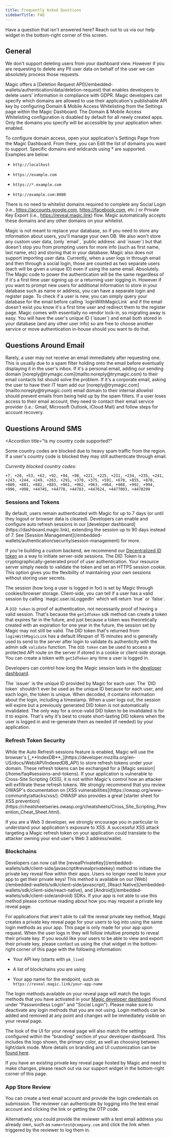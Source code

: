 ```yaml
---
title: Frequently Asked Questions
sidebarTitle: FAQ
---
```


<Note>
  Have a question that isn't answered here? Reach out to us via our help widget
  in the bottom-right corner of this screen.
</Note>

## General

<AccordionGroup>
<Accordion title="Can I delete users from the dashboard?">

We don't support deleting users from your dashboard view. However if you are requesting to delete any PII user data on behalf of the user we can absolutely process those requests.

</Accordion>
<Accordion title="How can I service GDPR deletion requests from my users?">
Magic offers a [Deletion Request API](/embedded-wallets/authentication/data/deletion-request) that enables developers to delete users' information in compliance with GDPR.

</Accordion>
<Accordion title="How do I restrict which Domains have access to my API key?">
Magic developers can specify which domains are allowed to use their application's publishable API key by configuring Domain & Mobile Access Whitelisting from the Settings page within the Magic Dashboard. The Domain & Mobile Access Whitelisting configuration is disabled by default for all newly created apps. Only the domains you specify will be accessible by your application when enabled.

To configure domain access, open your application's Settings Page from the Magic Dashboard. From there, you can Edit the list of domains you want to support. Specific domains and wildcards using \* are supported. Examples are below:

- `http://localhost`

- `https://example.com`

- `https://*.example.com`

- `http://example.com:8080⁠`

There is no need to whitelist domains required to complete any Social Login (i.e., https://accounts.google.com, https://facebook.com, etc.) or Private Key Export (i.e., https://reveal.magic.link) flow. Magic automatically accepts these domains and any other domains on your whitelist.

</Accordion>
<Accordion title="Can Magic serve as my database?">
Magic is not meant to replace your database, so if you need to store any information about users, you'll manage your own DB. We also won't store any custom user data, (only `email`, `public address` and `issuer`) but that doesn't stop you from prompting users for more info (such as first name, last name, etc) and storing that in your database. Magic also does not support importing user data.
</Accordion>
<Accordion title="Can I link email addresses and social logins?">
Currently, when a user logs in through email and then through a social login, those are counted as two separate users (each will be given a unique ID) even if using the same email.
</Accordion>
<Accordion title="Can we separate the login and signup?">
Absolutely. The Magic code to power the authentication will be the same regardless of if it's a first time user signing up or a returning user logging in. However if you want to prompt new users for additional information to store in your database such as name or address, you can have a separate login and register page. To check if a user is new, you can simply query your database for the email before calling `loginWithMagicLink` and if the email doesn't exist you know it's a first time user and redirect them to the register page.
</Accordion>
<Accordion title="How can I migrate off Magic?">
Magic comes with essentially no vendor lock-in, so migrating away is easy. You will have the user's unique ID (`issuer`) and email both stored in your database (and any other user info) so are free to choose another service or move authentication in-house should you want to do that.
</Accordion>
</AccordionGroup>

## Questions Around Email

<AccordionGroup>
<Accordion title="What to do if emails are delayed">
Rarely, a user may not receive an email immediately after requesting one. This is usually due to a spam filter holding onto the email before eventually displaying it in the user's inbox. If it's a personal email, adding our sending domain [noreply@trymagic.com](mailto:noreply@trymagic.com) to their email contacts list should solve the problem. If it's a corporate email, asking the user to have their IT team add our [noreply@trymagic.com](mailto:noreply@trymagic.com) email domain to their internal allowlist should prevent emails from being held up by the spam filters.
</Accordion>
<Accordion title="What if a user loses access to their email?">
If a user loses access to their email account, they need to contact their email service provider (i.e.: Gmail, Microsoft Outlook, iCloud Mail) and follow steps for account recovery.
</Accordion>
</AccordionGroup>

## Questions Around SMS

<Accordion
  title="Is my country code supported?"
>
Some country codes are blocked due to heavy spam traffic from the region. If a user's country code is blocked they may still authenticate through email.

_Currently blocked country codes:_

```
+7, +20, +53, +62, +92, +94, +98, +221, +225, +231, +234, +235, +241, +243, +244, +249, +263, +291, +370, +375, +591, +670, +855, +870, +880, +881, +882, +883, +961, +962, +963, +964, +968, +992, +994, +996, +998, +44745, +44778, +44783, +447624, +4477003, +4478299
```

</Accordion>

### Sessions and Tokens

<AccordionGroup>
  <Accordion title="How long does a user remain logged in?">
By default, users remain authenticated with Magic for up to 7 days (or until they logout or browser data is cleared). Developers can enable and configure auto refresh sessions in our [developer dashboard](https://dashboard.magic.link), extending the session up to 90 days instead of 7. See [Session Management](/embedded-wallets/authentication/security/session-management) for more.

If you're building a custom backend, we recommend our [Decentralized ID token](/embedded-wallets/authentication/features/decentralized-id) as a way to initiate server-side sessions. The DID Token is a cryptographically-generated proof of user authentication. Your resource server simply needs to validate the token and set an HTTPS session cookie. This option gives you the flexibility of maintaining your own sessions without storing user secrets.

  </Accordion>
  <Accordion title="Session vs DID token?">
The session (how long a user is logged in for) is set by Magic through cookies/browser storage. Client-side, you can tell if a user has a valid session by calling `magic.user.isLoggedIn` which will return `true` or `false`.

A `DID token` is proof of authentication, not necessarily proof of having a valid session. That's because the `getIdToken` sdk method can create a token that expires far in the future, and just because a token was theoretically created with an expiration for one year in the future, the session set by Magic may not still be valid. The DID token that's returned from `loginWithMagicLink` has a default lifespan of 15 minutes and is generally used to send to the server after login to validate its authenticity with the admin sdk `validate` function. The `DID token` can be used to access a protected API route on the server if stored in a cookie or client-side storage. You can create a token with `getIdToken` any time a user is logged in.

Developers can control how long the Magic session lasts in the [developer dashboard](https://dashboard.magic.link/login).

  </Accordion>
  <Accordion title="What is the unique user ID I should save to my database?">
The `issuer` is the unique ID provided by Magic for each user. The `DID token` shouldn't ever be used as the unique ID because for each user, and each login, the token is unique. When decoded, it contains information about the login, including a timestamp.
  </Accordion>
  <Accordion title="Are DID tokens invalidated when a user logs out?">
When a user logs out, the session will expire but a previously generated DID token is not automatically invalidated. The only way for a once-valid DID token to be invalidated is for it to expire. That's why it's best to create short-lasting DID tokens when the user is logged in and re-generate them as needed (if needed) by your application.
  </Accordion>
</AccordionGroup>

### Refresh Token Security

  <Accordion title="Securing the Magic refresh token">
  While the Auto Refresh sessions feature is enabled, Magic will use the browser's [_**IndexDB**_](https://developer.mozilla.org/en-US/docs/Web/API/IndexedDB_API) to store refresh tokens under your domain. These refresh tokens can be exchanged for a [Magic session](/home/faq#sessions-and-tokens). If your application is vulnerable to Cross-Site Scripting (XSS), it is not within Magic's control how an attacker will exfiltrate these refresh tokens. We strongly recommend that you review OWASP's documentation on [XSS vulnerabilities](https://owasp.org/www-community/attacks/xss/). OWASP also provides a great [starter sheet for XSS prevention](https://cheatsheetseries.owasp.org/cheatsheets/Cross_Site_Scripting_Prevention_Cheat_Sheet.html).

If you are a Web 3 developer, we strongly encourage you in particular to understand your application's exposure to XSS. A successful XSS attack targeting a Magic refresh token on your application could translate to the attacker owning your end user's Web 3 address/wallet.

  </Accordion>

### Blockchains

<AccordionGroup>
  <Accordion title="How can I allow users to view and export their private key?">
Developers can now call the [revealPrivateKey](/embedded-wallets/sdk/client-side/javascript#revealprivatekey) method to initiate the private key reveal flow within their apps. Users no longer need to leave your app to get their private keys! This method is available on our [Web](/embedded-wallets/sdk/client-side/javascript), [React Native](/embedded-wallets/sdk/client-side/react-native), and [Android](/embedded-wallets/sdk/client-side/android) SDKs. If your app is not able to use this method please continue reading about how you may request a private key reveal page.

<Frame>
  <img src="/images/reveal-page-ui_v3.webp" alt="" />
</Frame>

For applications that aren't able to call the reveal private key method, ⁠Magic creates a private key reveal page for your users to log into using the same login methods as your app. This page is only made for your app upon request. When the user logs in they will follow intuitive prompts to reveal their private key. If you would like your users to be able to view and export their private key, please contact us using the chat widget in the bottom-right corner of this page with the following information:

- Your API key (starts with `pk_live`)

- A list of blockchains you are using

- Your app name for the endpoint, such as `https://reveal.magic.link/your-app-name`

The login methods available on your reveal page will match the login methods that you have activated in your [Magic developer dashboard](https://dashboard.magic.link/) (found under "Passwordless Login" and "Social Login"). Please make sure to deactivate any login methods that you are not using. Login methods can be added and removed at any point and changes will be immediately visible on your reveal page.

The look of the UI for your reveal page will also match the settings configured within the "branding" section of your developer dashboard. This includes the logo shown, the primary color, as well as choosing between light/dark mode. More details on branding and UI customization can be [found here](/embedded-wallets/wallets/customization/brand-and-theme).

  </Accordion>
  <Accordion title="How can I make changes to my legacy private key reveal page?">
If you have an existing private key reveal page hosted by Magic and need to make changes, please reach out via our support widget in the bottom-right corner of this page.
  </Accordion>
</AccordionGroup>

### App Store Review

  <Accordion title="How do I provide the reviewer with a test account?">
You can create a test email account and provide the login credentials on submission. The reviewer can authenticate by logging into the test email account and clicking the link or getting the OTP code.

Alternatively, you could provide the reviewer with a test email address you already own, such as `name+test@company.com` and click the link when triggered by the reviewer to log them in.

  </Accordion>
